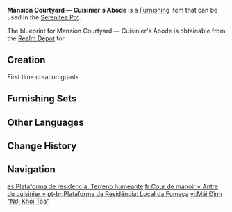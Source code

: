 {{Furnishing Infobox
|id             = 370716
|image          = Item Mansion Courtyard — Cuisinier's Abode.png
|category       = Building
|subcategory    = Sumeru
|quality        = 4
|adeptal_energy = 90
|load           = 250
|reduced_load   = 163
|description    = A tower in Sumeru Mansion: Meditative Retreat. A delicate umbrella stands at the center of the platform, offering a limited amount of cover &mdash; just enough for a small stove or campfire.<br>Cooking certain cuisines in the rainforest necessitates controlling for environmental moisture and keeping ingredients as dry as possible. Heading higher up to avoid the moist, low ground and the dew drops falling from the leaves is probably a good idea...
|mention        = 
|blueprint      = Realm Depot
|source1        = 
|surface        = 1
|height         = 12.5
}}
'''Mansion Courtyard &mdash; Cuisinier's Abode''' is a [[Furnishing]] item that can be used in the [[Serenitea Pot]].

The blueprint for Mansion Courtyard &mdash; Cuisinier's Abode is obtainable from the [[Realm Depot]] for {{Item|Realm Currency|24|x=240}}.

==Creation==
First time creation grants {{Item|Trust|24|x=90}}.
{{Recipe
|type = Creation
|time = 16h
|Brightwood = 12
|sort = Brightwood
}}

==Furnishing Sets==
{{Craft Usage|type=Furnishing Set}}

==Other Languages==
{{Other Languages
|default_hidden = 1
|en      = Mansion Courtyard &mdash; Cuisinier's Abode
|zhs     = 穹居台榭-「烟袅之地」
|zhs_rm  = Qióngjū Táixiè - "Yān Niǎo zhī Dì"
|zht     = 穹居台榭-「煙嫋之地」
|zht_rm  = Qióngjū Táixiè - "Yān Niǎo zhī Dì"
|ja      = 住居の台榭‐「煙が立ち昇る地」
|ja_rm   = Juukyo no Daisha - "Kemuri ga Tachinobaru Chi"{{Assumed}}
|ko      = 거주지의 누대-「연기가 피어오르는 곳」
|ko_rm   = Geojuji-ui Nudae - "Yeongiga Pieooreuneun Got"
|es      = Plataforma de residencia: Terreno humeante
|fr      = Cour de manoir «&nbsp;Antre du cuisinier&nbsp;»
|ru      = Двор особняка: Обитель дыма
|th      = ลานคฤหาสน์ - "พื้นควันหมุนวน"
|th_rm   = 
|vi      = Mái Đình "Nơi Khói Tỏa"
|de      = Gutshaus-Pavillon – „Ort des aufsteigenden Rauchs“
|id      = Taman Kediaman: Kediaman Koki
|pt      = Plataforma da Residência: Local da Fumaça
|tr      = Köşk Avlusu - Aşçının Meskeni
|it      = Dimora del cuoco del cortile della magione
}}

==Change History==
{{Change History|3.2}}

==Navigation==
{{Furnishing Navbox|exterior}}

[[es:Plataforma de residencia: Terreno humeante]]
[[fr:Cour de manoir « Antre du cuisinier »]]
[[pt-br:Plataforma da Residência: Local da Fumaça]]
[[vi:Mái Đình "Nơi Khói Tỏa"]]
